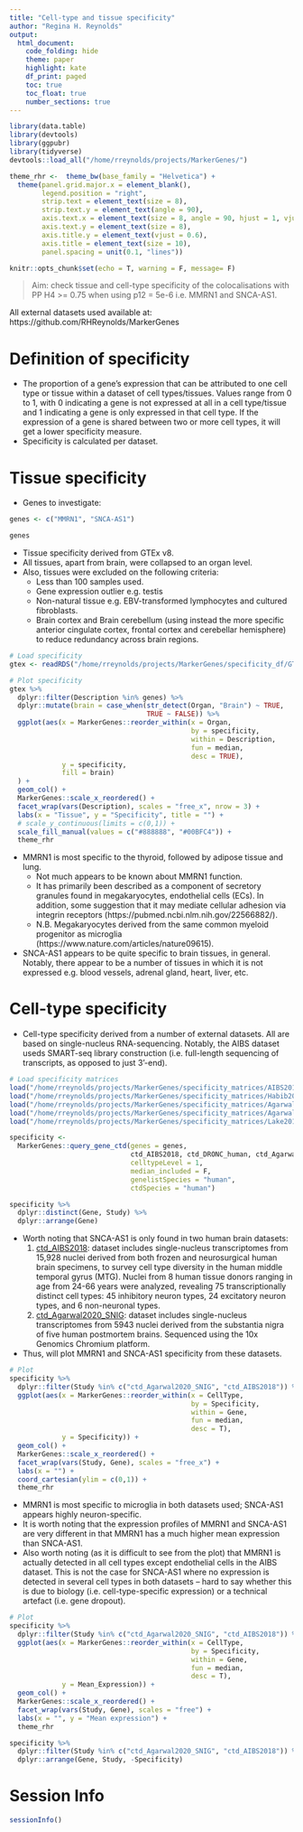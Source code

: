 ```yaml
---
title: "Cell-type and tissue specificity"
author: "Regina H. Reynolds"
output: 
  html_document:
    code_folding: hide
    theme: paper
    highlight: kate
    df_print: paged
    toc: true
    toc_float: true
    number_sections: true
---
```


```r

library(data.table)
library(devtools)
library(ggpubr)
library(tidyverse)
devtools::load_all("/home/rreynolds/projects/MarkerGenes/")

theme_rhr <-  theme_bw(base_family = "Helvetica") + 
  theme(panel.grid.major.x = element_blank(),
        legend.position = "right",
        strip.text = element_text(size = 8),
        strip.text.y = element_text(angle = 90),
        axis.text.x = element_text(size = 8, angle = 90, hjust = 1, vjust = 0.5),
        axis.text.y = element_text(size = 8),
        axis.title.y = element_text(vjust = 0.6),
        axis.title = element_text(size = 10),
        panel.spacing = unit(0.1, "lines"))

knitr::opts_chunk$set(echo = T, warning = F, message= F)
```

> Aim: check tissue and cell-type specificity of the colocalisations with PP H4 >= 0.75 when using p12 = 5e-6 i.e. MMRN1 and SNCA-AS1.

All external datasets used available at: https://github.com/RHReynolds/MarkerGenes

# Definition of specificity
- The proportion of a gene's expression that can be attributed to one cell type or tissue within a dataset of cell types/tissues. Values range from 0 to 1, with 0 indicating a gene is not expressed at all in a cell type/tissue and 1 indicating a gene is only expressed in that cell type. If the expression of a gene is shared between two or more cell types, it will get a lower specificity measure.
- Specificity is calculated per dataset.

# Tissue specificity
- Genes to investigate: 
```r
genes <- c("MMRN1", "SNCA-AS1")

genes
```

- Tissue specificity derived from GTEx v8. 
- All tissues, apart from brain, were collapsed to an organ level.
- Also, tissues were excluded on the following criteria: 
    - Less than 100 samples used. 
    - Gene expression outlier e.g. testis
    - Non-natural tissue e.g. EBV-transformed lymphocytes and cultured fibroblasts. 
    - Brain cortex and Brain cerebellum (using instead the more specific anterior cingulate cortex, frontal cortex and cerebellar hemisphere) to reduce redundancy across brain regions.
    
```r

# Load specificity 
gtex <- readRDS("/home/rreynolds/projects/MarkerGenes/specificity_df/GTEx_v8.Rds")

# Plot specificity
gtex %>% 
  dplyr::filter(Description %in% genes) %>% 
  dplyr::mutate(brain = case_when(str_detect(Organ, "Brain") ~ TRUE,
                                  TRUE ~ FALSE)) %>% 
  ggplot(aes(x = MarkerGenes::reorder_within(x = Organ,
                                             by = specificity,
                                             within = Description,
                                             fun = median,
                                             desc = TRUE),
             y = specificity,
             fill = brain)
  ) +
  geom_col() +
  MarkerGenes::scale_x_reordered() +
  facet_wrap(vars(Description), scales = "free_x", nrow = 3) +
  labs(x = "Tissue", y = "Specificity", title = "") +
  # scale_y_continuous(limits = c(0,1)) +
  scale_fill_manual(values = c("#888888", "#00BFC4")) +
  theme_rhr

```

- MMRN1 is most specific to the thyroid, followed by adipose tissue and lung. 
    - Not much appears to be known about MMRN1 function. 
    - It has primarily been described as a component of secretory granules found in megakaryocytes, endothelial cells (ECs). In addition, some suggestion that it may mediate cellular adhesion via integrin receptors (https://pubmed.ncbi.nlm.nih.gov/22566882/).
    - N.B. Megakaryocytes derived from the same common myeloid progenitor as microglia (https://www.nature.com/articles/nature09615).
- SNCA-AS1 appears to be quite specific to brain tissues, in general. Notably, there appear to be a number of tissues in which it is not expressed e.g. blood vessels, adrenal gland, heart, liver, etc.

# Cell-type specificity
- Cell-type specificity derived from a number of external datasets. All are based on single-nucleus RNA-sequencing. Notably, the AIBS dataset useds SMART-seq library construction (i.e. full-length sequencing of transcripts, as opposed to just 3'-end).

```r

# Load specificity matrices
load("/home/rreynolds/projects/MarkerGenes/specificity_matrices/AIBS2018_MTG.rda")
load("/home/rreynolds/projects/MarkerGenes/specificity_matrices/Habib2017_DroNc_Human.rda")
load("/home/rreynolds/projects/MarkerGenes/specificity_matrices/Agarwal2020_CRTX.rda")
load("/home/rreynolds/projects/MarkerGenes/specificity_matrices/Agarwal2020_SNIG.rda")
load("/home/rreynolds/projects/MarkerGenes/specificity_matrices/Lake2018_FrontalCortexOnly.rda")

specificity <- 
  MarkerGenes::query_gene_ctd(genes = genes,
                              ctd_AIBS2018, ctd_DRONC_human, ctd_Agarwal2020_CRTX, ctd_Agarwal2020_SNIG, ctd_BlueLake2018_FrontalCortexOnly,
                              celltypeLevel = 1, 
                              median_included = F,
                              genelistSpecies = "human", 
                              ctdSpecies = "human")

specificity %>% 
  dplyr::distinct(Gene, Study) %>% 
  dplyr::arrange(Gene)

```

- Worth noting that SNCA-AS1 is only found in two human brain datasets:
    1. [ctd_AIBS2018](https://portal.brain-map.org/atlases-and-data/rnaseq/human-mtg-smart-seq): dataset includes single-nucleus transcriptomes from 15,928 nuclei derived from both frozen and neurosurgical human brain specimens, to survey cell type diversity in the human middle temporal gyrus (MTG). Nuclei from 8 human tissue donors ranging in age from 24-66 years were analyzed, revealing 75 transcriptionally distinct cell types: 45 inhibitory neuron types, 24 excitatory neuron types, and 6 non-neuronal types.  
    2. [ctd_Agarwal2020_SNIG](https://www.ncbi.nlm.nih.gov/pmc/articles/PMC7442652/): dataset includes single-nucleus transcriptomes from 5943 nuclei derived from the substantia nigra of five human postmortem brains. Sequenced using the 10x Genomics Chromium platform.
- Thus, will plot MMRN1 and SNCA-AS1 specificity from these datasets.

```r

# Plot
specificity %>% 
  dplyr::filter(Study %in% c("ctd_Agarwal2020_SNIG", "ctd_AIBS2018")) %>%
  ggplot(aes(x = MarkerGenes::reorder_within(x = CellType, 
                                             by = Specificity, 
                                             within = Gene, 
                                             fun = median, 
                                             desc = T), 
             y = Specificity)) + 
  geom_col() +
  MarkerGenes::scale_x_reordered() +
  facet_wrap(vars(Study, Gene), scales = "free_x") + 
  labs(x = "") +
  coord_cartesian(ylim = c(0,1)) +
  theme_rhr

```

- MMRN1 is most specific to microglia in both datasets used; SNCA-AS1 appears highly neuron-specific.
- It is worth noting that the expression profiles of MMRN1 and SNCA-AS1 are very different in that MMRN1 has a much higher mean expression than SNCA-AS1. 
- Also worth noting (as it is difficult to see from the plot) that MMRN1 is actually detected in all cell types except endothelial cells in the AIBS dataset. This is not the case for SNCA-AS1 where no expression is detected in several cell types in both datasets -- hard to say whether this is due to biology (i.e. cell-type-specific expression) or a technical artefact (i.e. gene dropout).

```r

# Plot
specificity %>% 
  dplyr::filter(Study %in% c("ctd_Agarwal2020_SNIG", "ctd_AIBS2018")) %>%
  ggplot(aes(x = MarkerGenes::reorder_within(x = CellType, 
                                             by = Specificity, 
                                             within = Gene, 
                                             fun = median, 
                                             desc = T), 
             y = Mean_Expression)) + 
  geom_col() +
  MarkerGenes::scale_x_reordered() +
  facet_wrap(vars(Study, Gene), scales = "free") + 
  labs(x = "", y = "Mean expression") +
  theme_rhr

```

```r
specificity %>% 
  dplyr::filter(Study %in% c("ctd_Agarwal2020_SNIG", "ctd_AIBS2018")) %>% 
  dplyr::arrange(Gene, Study, -Specificity)
```

# Session Info
```r
sessionInfo()
```